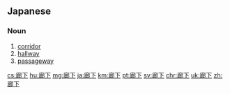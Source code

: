 ==Japanese==
{{ja-kanjitab|廊|下}}

===Noun===
{{ja-noun|ろうか}}

# [[corridor]]
# [[hallway]]
# [[passageway]]

[[cs:廊下]]
[[hu:廊下]]
[[mg:廊下]]
[[ja:廊下]]
[[km:廊下]]
[[pt:廊下]]
[[sv:廊下]]
[[chr:廊下]]
[[uk:廊下]]
[[zh:廊下]]